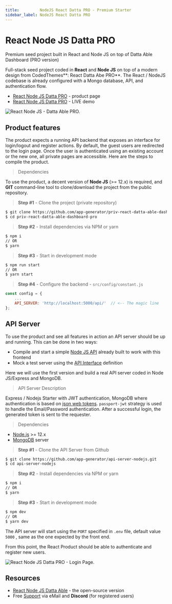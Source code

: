 ```yaml
---
title:         NodeJS React Datta PRO - Premium Starter
sidebar_label: NodeJS React Datta PRO
---
```


# React Node JS Datta PRO

<SubHeading> Premium seed project built in React and Node JS on top of Datta Able Dashboard (PRO version) </SubHeading>

Full-stack seed project coded in **React** and **Node JS** on top of a modern design from CodedThemes\*\*: React Datta Abe PRO\*\*. The React / NodeJS codebase is already configured with a Mongo database, API, and authentication flow.

- [React Node JS Datta PRO](https://appseed.us/product/react-node-js-datta-able-pro) - product page
- [React Node JS Datta PRO](https://react-node-js-datta-able-pro.appseed-srv1.com/) - LIVE demo

![React Node JS - Datta Able PRO.](<../../../static/assets/react-firebase-datta-able-pro-screen-xs (2) (1) (1) (1) (1) (1) (1) (1) (1) (1) (1) (1) (1).jpg>)

## Product features

The product expects a running API backend that exposes an interface for login/logout and register actions. By default, the guest users are redirected to the login page. Once the user is authenticated using an existing account or the new one, all private pages are accessible. Here are the steps to compile the product.

> Dependencies

To use the product, a decent version of **Node JS** (>= 12.x) is required, and **GIT** command-line tool to clone/download the project from the public repository.

> **Step #1** - Clone the project (private repository)

```bash
$ git clone https://github.com/app-generator/priv-react-datta-able-dashboard-pro.git
$ cd priv-react-datta-able-dashboard-pro
```

> **Step #2** - Install dependencies via NPM or yarn

```bash
$ npm i
// OR
$ yarn
```

> **Step #3** - Start in development mode

```bash
$ npm run start
// OR
$ yarn start
```

> **Step #4** - Configure the backend - `src/config/constant.js`

```javascript
const config = {
    ...
    API_SERVER: 'http://localhost:5000/api/'  // <-- The magic line
};
```

## API Server

To use the product and see all features in action an API server should be up and running. This can be done in two ways:

- Compile and start a simple [Node JS API](https://github.com/app-generator/api-server-nodejs) already built to work with this frontend
- Mock a test server using the [API Interface](https://github.com/app-generator/api-server-nodejs/blob/master/media/api.postman_collection.json) definition

Here we will use the first version and build a real API server coded in Node JS/Express and MongoDB.

> API Server Description

Express / Nodejs Starter with JWT authentication, MongoDB where authentication is based on [json web tokens](https://jwt.io/). `passport-jwt` strategy is used to handle the Email/Password authentication. After a successful login, the generated token is sent to the requester.

> Dependencies

- [Node.js](https://nodejs.org/) >= 12.x
- [MongoDB](https://www.mongodb.com/) server

> **Step #1** - Clone the API Server from Github

```bash
$ git clone https://github.com/app-generator/api-server-nodejs.git
$ cd api-server-nodejs
```

> **Step #2** - Install dependencies via NPM or yarn

```bash
$ npm i
// OR
$ yarn
```

> **Step #3** - Start in development mode

```bash
$ npm dev
// OR
$ yarn dev
```

The API server will start using the `PORT` specified in `.env` file, default value `5000` , same as the one expected by the front end.

From this point, the React Product should be able to authenticate and register new users.

![React Node JS Datta PRO - Login Page.](../../../static/assets/react-node-js-datta-able-pro-login-xs.jpg)

## Resources

- [React Node JS Datta Able](https://appseed.us/product/react-node-js-datta-able) - the open-source version
- Free [Support](https://appseed.us/support) via eMail and **Discord** (for registered users)
